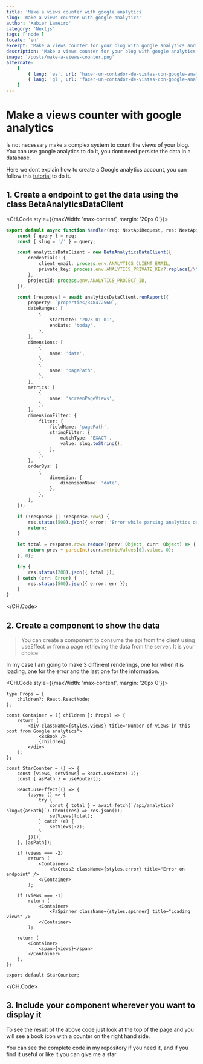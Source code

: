 ```yaml
---
title: 'Make a views counter with google analytics'
slug: 'make-a-views-counter-with-google-analytics'
author: 'Xabier Lameiro'
category: 'Nextjs'
tags: ['node']
locale: 'en'
excerpt: 'Make a views counter for your blog with google analytics and nextjs api routes. Using BetaAnalyticsDataClient from google analytics data api'
description: 'Make a views counter for your blog with google analytics and nextjs api routes. Using BetaAnalyticsDataClient from google analytics data api'
image: '/posts/make-a-views-counter.png'
alternate:
    [
        { lang: 'es', url: 'hacer-un-contador-de-vistas-con-google-analytics' },
        { lang: 'gl', url: 'facer-un-contador-de-vistas-con-google-analytics' },
    ]
---
```


# Make a views counter with google analytics

<Date date="01-10-2023" />

<GoogleAdsense />

Is not necessary make a complex system to count the views of your blog. You can use google analytics to do it, you dont need persiste the data in a database.

Here we dont explain how to create a Google analytics account, you can follow this [tutorial](https://support.google.com/analytics/answer/1008015?hl=en 'Google analytics link') to do it.

## 1. Create a endpoint to get the data using the class BetaAnalyticsDataClient

<CH.Code style={{maxWidth: 'max-content', margin: '20px 0'}}>

```ts .analytics.ts
export default async function handler(req: NextApiRequest, res: NextApiResponse<Data>) {
    const { query } = req;
    const { slug = '/' } = query;

    const analyticsDataClient = new BetaAnalyticsDataClient({
        credentials: {
            client_email: process.env.ANALYTICS_CLIENT_EMAIL,
            private_key: process.env.ANALYTICS_PRIVATE_KEY?.replace(/\\n/g, '\n'),
        },
        projectId: process.env.ANALYTICS_PROJECT_ID,
    });

    const [response] = await analyticsDataClient.runReport({
        property: `properties/348472560`,
        dateRanges: [
            {
                startDate: '2023-01-01',
                endDate: 'today',
            },
        ],
        dimensions: [
            {
                name: 'date',
            },
            {
                name: 'pagePath',
            },
        ],
        metrics: [
            {
                name: 'screenPageViews',
            },
        ],
        dimensionFilter: {
            filter: {
                fieldName: 'pagePath',
                stringFilter: {
                    matchType: 'EXACT',
                    value: slug.toString(),
                },
            },
        },
        orderBys: [
            {
                dimension: {
                    dimensionName: 'date',
                },
            },
        ],
    });

    if (!response || !response.rows) {
        res.status(500).json({ error: 'Error while parsing analytics data' });
        return;
    }

    let total = response.rows.reduce((prev: Object, curr: Object) => {
        return prev + parseInt(curr.metricValues[0].value, 0);
    }, 0);

    try {
        res.status(200).json({ total });
    } catch (err: Error) {
        res.status(500).json({ error: err });
    }
}
```

</CH.Code>

## 2. Create a component to show the data

> You can create a component to consume the api from the client using useEffect or from a page retrieving the data from the server. It is your choice

In my case I am going to make 3 different renderings, one for when it is loading, one for the error and the last one for the information.

<CH.Code style={{maxWidth: 'max-content', margin: '20px 0'}}>

```tsx ViewCounter.tsx mark=29,36,43
type Props = {
    children?: React.ReactNode;
};

const Container = ({ children }: Props) => {
    return (
        <div className={styles.views} title="Number of views in this post from Google analytics">
            <BsBook />
            {children}
        </div>
    );
};

const StarCounter = () => {
    const [views, setViews] = React.useState(-1);
    const { asPath } = useRouter();

    React.useEffect(() => {
        (async () => {
            try {
                const { total } = await fetch(`/api/analytics?slug=${asPath}`).then((res) => res.json());
                setViews(total);
            } catch (e) {
                setViews(-2);
            }
        })();
    }, [asPath]);

    if (views === -2)
        return (
            <Container>
                <RxCross2 className={styles.error} title="Error on endpoint" />
            </Container>
        );

    if (views === -1)
        return (
            <Container>
                <FaSpinner className={styles.spinner} title="Loading views" />
            </Container>
        );

    return (
        <Container>
            <span>{views}</span>
        </Container>
    );
};

export default StarCounter;
```

</CH.Code>

## 3. Include your component wherever you want to display it

To see the result of the above code just look at the top of the page and you will see a book icon with a counter on the right hand side.

You can see the complete code in my repository if you need it, and if you find it useful or like it you can give me a star
